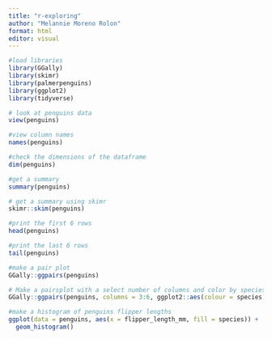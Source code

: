 ```yaml
---
title: "r-exploring"
author: "Melannie Moreno Rolon"
format: html
editor: visual
---
```


```r
#load libraries
library(GGally)
library(skimr)
library(palmerpenguins)
library(ggplot2)
library(tidyverse)
```

```r
# look at penguins data
view(penguins)
```

```r
#view column names
names(penguins)

#check the dimensions of the dataframe
dim(penguins)

#get a summary
summary(penguins)
```

```r
# get a summary using skimr
skimr::skim(penguins)
```

```r
#print the first 6 rows
head(penguins)

#print the last 6 rows
tail(penguins)
```

```r
#make a pair plot
GGally::ggpairs(penguins)
```

```r
# Make a pairsplot with a select number of columns and color by species ----
GGally::ggpairs(penguins, columns = 3:6, ggplot2::aes(colour = species))
```

```r
#make a histogram of penguins flipper lengths
ggplot(data = penguins, aes(x = flipper_length_mm, fill = species)) +
  geom_histogram()
```
